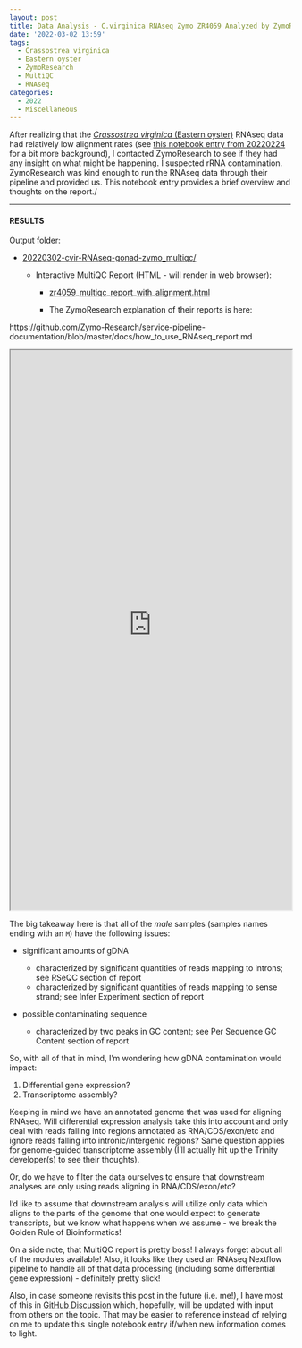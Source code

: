 ```yaml
---
layout: post
title: Data Analysis - C.virginica RNAseq Zymo ZR4059 Analyzed by ZymoResearch
date: '2022-03-02 13:59'
tags: 
  - Crassostrea virginica
  - Eastern oyster
  - ZymoResearch
  - MultiQC
  - RNAseq
categories: 
  - 2022
  - Miscellaneous
---
```

After realizing that the [_Crassostrea virginica_ (Eastern oyster)](https://en.wikipedia.org/wiki/Eastern_oyster) RNAseq data had relatively low alignment rates (see [this notebook entry from 20220224](https://robertslab.github.io/sams-notebook/posts/2022/2022-02-24-Trimming---Additional-20bp-from-C.virginica-Gonad-RNAseq-with-fastp-on-Mox/) for a bit more background), I contacted ZymoResearch to see if they had any insight on what might be happening. I suspected rRNA contamination. ZymoResearch was kind enough to run the RNAseq data through their pipeline and provided us. This notebook entry provides a brief overview and thoughts on the report./


---

#### RESULTS

Output folder:

- [20220302-cvir-RNAseq-gonad-zymo_multiqc/](https://gannet.fish.washington.edu/Atumefaciens/20220302-cvir-RNAseq-gonad-zymo_multiqc/)

  - Interactive MultiQC Report (HTML - will render in web browser):

    - [zr4059_multiqc_report_with_alignment.html](https://gannet.fish.washington.edu/Atumefaciens/20220302-cvir-RNAseq-gonad-zymo_multiqc/zr4059_multiqc_report_with_alignment.html)

    - The ZymoResearch explanation of their reports is here:

https://github.com/Zymo-Research/service-pipeline-documentation/blob/master/docs/how_to_use_RNAseq_report.md


<iframe src="https://gannet.fish.washington.edu/Atumefaciens/20220302-cvir-RNAseq-gonad-zymo_multiqc/zr4059_multiqc_report_with_alignment.html" width="100%" height="1000" scrolling="yes"></iframe>




The big takeaway here is that all of the _male_ samples (samples names ending with an `M`) have the following issues:

- significant amounts of gDNA

  - characterized by significant quantities of reads mapping to introns; see RSeQC section of report
  - characterized by significant quantities of reads mapping to sense strand; see Infer Experiment section of report

- possible contaminating sequence

  - characterized by two peaks in GC content; see Per Sequence GC Content section of report

So, with all of that in mind, I'm wondering how gDNA contamination would impact:

1. Differential gene expression?
2. Transcriptome assembly?

Keeping in mind we have an annotated genome that was used for aligning RNAseq. Will differential expression analysis take this into account and only deal with reads falling into regions annotated as RNA/CDS/exon/etc and ignore reads falling into intronic/intergenic regions? Same question applies for genome-guided transcriptome assembly (I'll actually hit up the Trinity developer(s) to see their thoughts).

Or, do we have to filter the data ourselves to ensure that downstream analyses are only using reads aligning in RNA/CDS/exon/etc?

I'd like to assume that downstream analysis will utilize only data which aligns to the parts of the genome that one would expect to generate transcripts, but we know what happens when we assume - we break the Golden Rule of Bioinformatics!

On a side note, that MultiQC report is pretty boss! I always forget about all of the modules available! Also, it looks like they used an RNAseq Nextflow pipeline to handle all of that data processing (including some differential gene expression) - definitely pretty slick!

Also, in case someone revisits this post in the future (i.e. me!), I have most of this in [GitHub Discussion](https://github.com/RobertsLab/resources/discussions/1421) which, hopefully, will be updated with input from others on the topic. That may be easier to reference instead of relying on me to update this single notebook entry if/when new information comes to light.